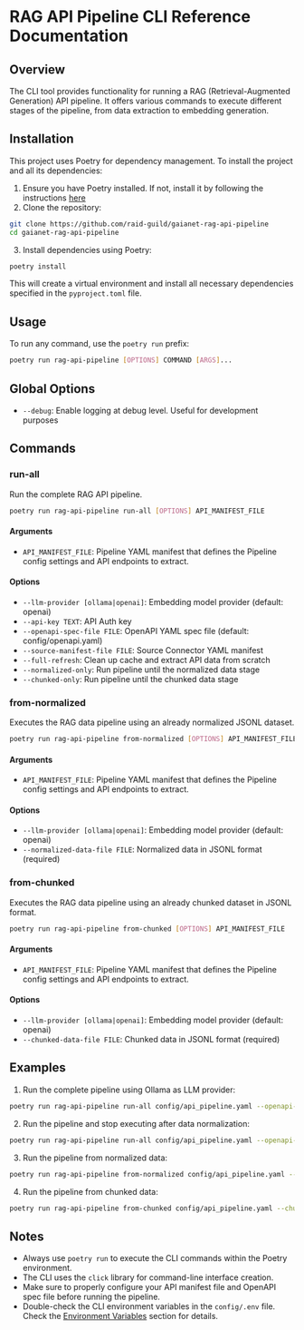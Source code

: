 # RAG API Pipeline CLI Reference Documentation
## Overview
The CLI tool provides functionality for running a RAG (Retrieval-Augmented Generation) API pipeline. It offers various commands to execute different stages of the pipeline, from data extraction to embedding generation.

## Installation
This project uses Poetry for dependency management. To install the project and all its dependencies:
1. Ensure you have Poetry installed. If not, install it by following the instructions [here](https://python-poetry.org/docs/#installation)
2. Clone the repository:
```bash [Terminal]
git clone https://github.com/raid-guild/gaianet-rag-api-pipeline
cd gaianet-rag-api-pipeline
```
3. Install dependencies using Poetry:
```bash [Terminal]
poetry install
```
This will create a virtual environment and install all necessary dependencies specified in the `pyproject.toml` file.

## Usage
To run any command, use the `poetry run` prefix:
```bash [Terminal]
poetry run rag-api-pipeline [OPTIONS] COMMAND [ARGS]...
```

## Global Options
- `--debug`: Enable logging at debug level. Useful for development purposes

## Commands
### run-all
Run the complete RAG API pipeline.
```bash [Terminal]
poetry run rag-api-pipeline run-all [OPTIONS] API_MANIFEST_FILE
```
#### Arguments
- `API_MANIFEST_FILE`: Pipeline YAML manifest that defines the Pipeline config settings and API endpoints to extract.
#### Options
- `--llm-provider [ollama|openai]`: Embedding model provider (default: openai)
- `--api-key TEXT`: API Auth key
- `--openapi-spec-file FILE`: OpenAPI YAML spec file (default: config/openapi.yaml)
- `--source-manifest-file FILE`: Source Connector YAML manifest
- `--full-refresh`: Clean up cache and extract API data from scratch
- `--normalized-only`: Run pipeline until the normalized data stage
- `--chunked-only`: Run pipeline until the chunked data stage

### from-normalized
Executes the RAG data pipeline using an already normalized JSONL dataset.
```bash [Terminal]
poetry run rag-api-pipeline from-normalized [OPTIONS] API_MANIFEST_FILE
```
#### Arguments
- `API_MANIFEST_FILE`: Pipeline YAML manifest that defines the Pipeline config settings and API endpoints to extract.
#### Options
- `--llm-provider [ollama|openai]`: Embedding model provider (default: openai)
- `--normalized-data-file FILE`: Normalized data in JSONL format (required)

### from-chunked
Executes the RAG data pipeline using an already chunked dataset in JSONL format.
```bash [Terminal]
poetry run rag-api-pipeline from-chunked [OPTIONS] API_MANIFEST_FILE
```
#### Arguments
- `API_MANIFEST_FILE`: Pipeline YAML manifest that defines the Pipeline config settings and API endpoints to extract.
#### Options
- `--llm-provider [ollama|openai]`: Embedding model provider (default: openai)
- `--chunked-data-file FILE`: Chunked data in JSONL format (required)

## Examples
1. Run the complete pipeline using Ollama as LLM provider:
```bash [Terminal]
poetry run rag-api-pipeline run-all config/api_pipeline.yaml --openapi-spec-file config/openapi.yaml --llm-provider ollama
```
2. Run the pipeline and stop executing after data normalization:
```bash [Terminal]
poetry run rag-api-pipeline run-all config/api_pipeline.yaml --openapi-spec-file config/openapi.yaml --llm-provider ollama --normalized-only
```
3. Run the pipeline from normalized data:
```bash [Terminal]
poetry run rag-api-pipeline from-normalized config/api_pipeline.yaml --normalized-data-file path/to/normalized_data.jsonl --llm-provider ollama
```
4. Run the pipeline from chunked data:
```bash [Terminal]
poetry run rag-api-pipeline from-chunked config/api_pipeline.yaml --chunked-data-file path/to/chunked_data.jsonl --llm-provider ollama
```

## Notes
- Always use `poetry run` to execute the CLI commands within the Poetry environment.
- The CLI uses the `click` library for command-line interface creation.
- Make sure to properly configure your API manifest file and OpenAPI spec file before running the pipeline.
- Double-check the CLI environment variables in the `config/.env` file. Check the [Environment Variables](/getting-started#environment-variables) section for details.

